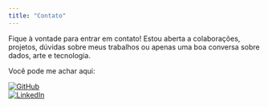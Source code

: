 ```yaml
---
title: "Contato"
---
```


Fique à vontade para entrar em contato! Estou aberta a colaborações, projetos, dúvidas sobre meus trabalhos ou apenas uma boa conversa sobre dados, arte e tecnologia.

Você pode me achar aqui:

[![GitHub](https://img.shields.io/badge/GitHub-luizalucio-000?logo=github)](https://github.com/luizalucio)\
[![LinkedIn](https://img.shields.io/badge/LinkedIn-luizahplucio-blue?logo=linkedin)](https://www.linkedin.com/in/luizahplucio/)\
